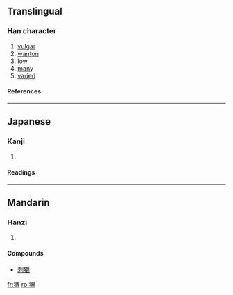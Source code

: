 {{see|蝟}}

==Translingual==
===Han character===
{{Han char|rn=94|rad=犬|as=09|sn=12|four=|canj=大竹田月 (KHWB)}}
# [[vulgar]]
# [[wanton]]
# [[low]]
# [[many]]
# [[varied]]
====References====
{{Han ref|kx=0715.010|dkj=20536|dj=1127.020|hdz=21358.020|uh=732C|ud=29484}}

----
==Japanese==
===Kanji===
{{ja-kanji|grade=|rs=犬09}}
# {{defn|Japanese}} 
====Readings====
{{ja-readings|on=[[い]] (i)|kun=[[はりねずみ]] (harinezumi)|nanori=}}

----
==Mandarin==
===Hanzi===
{{cmn-hanzi|tra=蝟|pin=[[hè]] ([[he4]]), [[wèi]] ([[wei4]]), [[xié]] ([[xie2]])|wg=ho<sup>4</sup>, wei<sup>4</sup>, hsieh<sup>2</sup>}}
# {{defn|Mandarin}}

====Compounds====
*[[刺猥]]

[[fr:猬]]
[[ro:猬]]